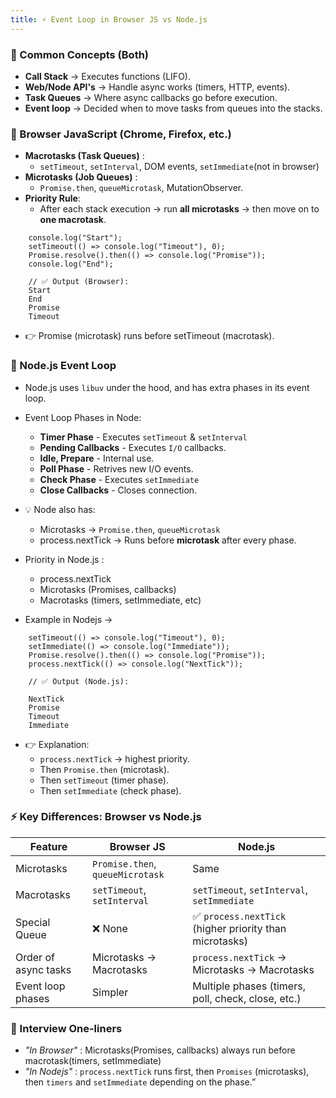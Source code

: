 ```yaml
---
title: ⚡ Event Loop in Browser JS vs Node.js
---
```


### 🔹 Common Concepts (Both)

- **Call Stack** -> Executes functions (LIFO).
- **Web/Node API's** -> Handle async works (timers, HTTP, events).
- **Task Queues** -> Where async callbacks go before execution.
- **Event loop** -> Decided when to move tasks from queues into the stacks.

### 🔹 Browser JavaScript (Chrome, Firefox, etc.)

- **Macrotasks (Task Queues)** :
  - `setTimeout`, `setInterval`, DOM events, `setImmediate`(not in browser)
- **Microtasks (Job Queues)** :
  - `Promise.then`, `queueMicrotask`, MutationObserver.
- **Priority Rule**:
  - After each stack execution → run **all microtasks** → then move on to **one macrotask**.

```
    console.log("Start");
    setTimeout(() => console.log("Timeout"), 0);
    Promise.resolve().then(() => console.log("Promise"));
    console.log("End");

    // ✅ Output (Browser):
    Start
    End
    Promise
    Timeout
```

- 👉 Promise (microtask) runs before setTimeout (macrotask).

### 🔹 Node.js Event Loop

- Node.js uses `libuv` under the hood, and has extra phases in its event loop.
- Event Loop Phases in Node:
  - **Timer Phase** - Executes `setTimeout` & `setInterval`
  - **Pending Callbacks** - Executes `I/O` callbacks.
  - **Idle, Prepare** - Internal use.
  - **Poll Phase** - Retrives new I/O events.
  - **Check Phase** - Executes `setImmediate`
  - **Close Callbacks** - Closes connection.
- 💡 Node also has:

  - Microtasks -> `Promise.then`, `queueMicrotask`
  - process.nextTick -> Runs before **microtask** after every phase.

- Priority in Node.js :
  - process.nextTick
  - Microtasks (Promises, callbacks)
  - Macrotasks (timers, setImmediate, etc)
- Example in Nodejs ->

```
    setTimeout(() => console.log("Timeout"), 0);
    setImmediate(() => console.log("Immediate"));
    Promise.resolve().then(() => console.log("Promise"));
    process.nextTick(() => console.log("NextTick"));

    // ✅ Output (Node.js):

    NextTick
    Promise
    Timeout
    Immediate
```

- 👉 Explanation:
  - `process.nextTick` → highest priority.
  - Then `Promise.then` (microtask).
  - Then `setTimeout` (timer phase).
  - Then `setImmediate` (check phase).

### ⚡ Key Differences: Browser vs Node.js

| Feature              | Browser JS                       | Node.js                                                 |
| -------------------- | -------------------------------- | ------------------------------------------------------- |
| Microtasks           | `Promise.then`, `queueMicrotask` | Same                                                    |
| Macrotasks           | `setTimeout`, `setInterval`      | `setTimeout`, `setInterval`, `setImmediate`             |
| Special Queue        | ❌ None                          | ✅ `process.nextTick` (higher priority than microtasks) |
| Order of async tasks | Microtasks → Macrotasks          | `process.nextTick` → Microtasks → Macrotasks            |
| Event loop phases    | Simpler                          | Multiple phases (timers, poll, check, close, etc.)      |

### 🧠 Interview One-liners

- _"In Browser"_ : Microtasks(Promises, callbacks) always run before macrotask(timers, setImmediate)
- _"In Nodejs"_ : `process.nextTick` runs first, then `Promises` (microtasks), then `timers` and `setImmediate` depending on the phase.”
